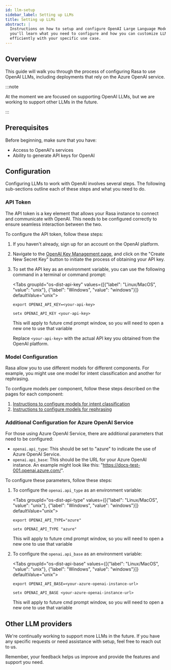 ```yaml
---
id: llm-setup
sidebar_label: Setting up LLMs
title: Setting up LLMs
abstract: |
  Instructions on how to setup and configure OpenAI Large Language Models. Here
  you'll learn what you need to configure and how you can customize LLMs to work
  efficiently with your specific use case.
---
```



<RasaLabsLabel />

<RasaLabsBanner version="3.7.0b1" />

## Overview

This guide will walk you through the process of configuring Rasa to use OpenAI
LLMs, including deployments that rely on the Azure OpenAI service.

:::note

At the moment we are focused on supporting OpenAI LLMs, but we are working to
support other LLMs in the future.

:::

## Prerequisites

Before beginning, make sure that you have:

- Access to OpenAI's services
- Ability to generate API keys for OpenAI

## Configuration

Configuring LLMs to work with OpenAI involves several steps. The following
sub-sections outline each of these steps and what you need to do.

### API Token

The API token is a key element that allows your Rasa instance to connect and
communicate with OpenAI. This needs to be configured correctly to ensure seamless
interaction between the two.

To configure the API token, follow these steps:

1. If you haven't already, sign up for an account on the OpenAI platform.

2. Navigate to the [OpenAI Key Management page](https://platform.openai.com/account/api-keys),
   and click on the "Create New Secret Key" button to initiate the process of
   obtaining your API key.

3. To set the API key as an environment variable, you can use the following command in a
   terminal or command prompt:

   <Tabs groupId="os-dist-api-key" values={[{"label": "Linux/MacOS", "value": "unix"}, {"label": "Windows", "value": "windows"}]} defaultValue="unix">
     <TabItem value="unix">

     ```shell
     export OPENAI_API_KEY=<your-api-key>
     ```

     </TabItem>
     <TabItem value="windows">

      ```shell
      setx OPENAI_API_KEY <your-api-key>
      ```

      This will apply to future cmd prompt window, so you will need to open a new one to use that variable

     </TabItem>
   </Tabs>

   Replace `<your-api-key>` with the actual API key you obtained from the OpenAI platform.

### Model Configuration

Rasa allow you to use different models for different components. For example,
you might use one model for intent classification and another for rephrasing.

To configure models per component, follow these steps described on the
pages for each component:

1. [Instructions to configure models for intent classification](./llm-intent.mdx)
2. [Instructions to configure models for rephrasing](./llm-nlg.mdx)

### Additional Configuration for Azure OpenAI Service

For those using Azure OpenAI Service, there are additional parameters that need
to be configured:

- `openai.api_type`: This should be set to "azure" to indicate the use of Azure
  OpenAI Service.
- `openai.api_base`: This should be the URL for your Azure OpenAI instance. An
  example might look like this: "https://docs-test-001.openai.azure.com/".


To configure these parameters, follow these steps:

1. To configure the `openai.api_type` as an environment variable:

   <Tabs groupId="os-dist-api-type" values={[{"label": "Linux/MacOS", "value": "unix"}, {"label": "Windows", "value": "windows"}]} defaultValue="unix">
     <TabItem value="unix">

     ```shell
     export OPENAI_API_TYPE="azure"
     ```

     </TabItem>
     <TabItem value="windows">

      ```shell
      setx OPENAI_API_TYPE "azure"
      ```

      This will apply to future cmd prompt window, so you will need to open a new one to use that variable

     </TabItem>
   </Tabs>

2. To configure the `openai.api_base` as an environment variable:

   <Tabs groupId="os-dist-api-base" values={[{"label": "Linux/MacOS", "value": "unix"}, {"label": "Windows", "value": "windows"}]} defaultValue="unix">
     <TabItem value="unix">

      ```shell
      export OPENAI_API_BASE=<your-azure-openai-instance-url>
      ```

     </TabItem>
     <TabItem value="windows">

      ```shell
      setx OPENAI_API_BASE <your-azure-openai-instance-url>
      ```

      This will apply to future cmd prompt window, so you will need to open a new one to use that variable

     </TabItem>
   </Tabs>


## Other LLM providers

We're continually working to support more LLMs in the future. If you have any
specific requests or need assistance with setup, feel free to reach out to us.

Remember, your feedback helps us improve and provide the features and support
you need.
